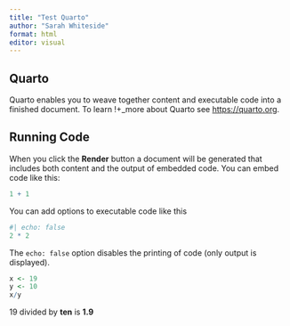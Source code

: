 ```yaml
---
title: "Test Quarto"
author: "Sarah Whiteside"
format: html
editor: visual
---
```


## Quarto

Quarto enables you to weave together content and executable code into a finished document. To learn !+\_more about Quarto see <https://quarto.org>.

## Running Code

When you click the **Render** button a document will be generated that includes both content and the output of embedded code. You can embed code like this:

```r
1 + 1
```

You can add options to executable code like this

```r
#| echo: false
2 * 2
```

The `echo: false` option disables the printing of code (only output is displayed).

```r
x <- 19
y <- 10
x/y
```
19 divided by **ten** is **1.9**
